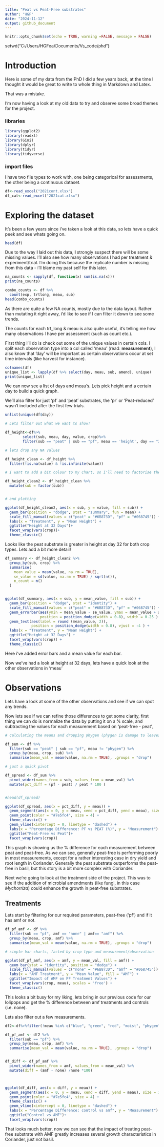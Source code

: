 ```yaml
---
title: "Peat vs Peat-Free substrates"
author: "HGF"
date: "2024-11-12"
output: github_document
---
```




```r
knitr::opts_chunk$set(echo = TRUE, warning =FALSE, message = FALSE)
```

setwd("C:/Users/HGFea/Documents/Vs_code/phd")

# Introduction

Here is some of my data from the PhD I did a few years back, at the time I thought it would be great to write to whole thing in Markdown and Latex.

That was a mistake.

I'm now having a look at my old data to try and observe some  broad themes for the project.



### libraries 

```r
library(ggplot2)
library(readxl)
library(Gini)
library(dplyr)
library(tidyr)
library(tidyverse)
```

### import files

I have two file types to work with, one being categorical for assessments, the other being a continuous dataset.

```r
df<-read_excel("2021cont.xlsx")
df_cat<-read_excel("2021cat.xlsx")
```

# Exploring the dataset

It's been a few years since i've taken a look at this data, so lets have a quick peek and see whats going on.

```r
head(df)
```


Due to the way I laid out this data, I strongly suspect there will be some missing values. I'll also see how many observations I had per 
treatment & experiment/trial. I'm doing this because the replicate number is missing from this data - i'll blame my past self for this later.
```r
na_counts <- sapply(df, function(x) sum(is.na(x)))
print(na_counts)

combo_counts <- df %>%
  count(exp, trtlong, meau, sub)
head(combo_counts)
```


As there are quite a few NA counts, mostly due to the data layout. Rather than mutating it right away, i'd like to see if I can filter it down to see some trends.

The counts for each trt_long & meau is also quite useful, it's telling me how many observations I have per assessment (such as count etc.).

First thing i'll do is check out some of the unique values in certain cols. I split each observation type into a col called 'meau' (read: **measurement**), I also know that 'day' will be important
as certain observations occur at set time intervals (like harvest for instance).


```r
colnames(df)
unique_list <- lapply(df %>% select(day, meau, sub, amend), unique)
print(unique_list)
```

We can now see a list of days and meau's. Lets pick height and a certain day to build a quick graph.

We'll also filter for just 'pf' and 'peat' substrates, the 'pr' or 'Peat-reduced' wasn't included after the first few trials.

```r
unlist(unique(df$day))

# Lets filter out what we want to show!

df_height<-df%>%
        select(sub, meau, day, value, crop)%>%
        filter(sub == "peat" | sub == "pf", meau == 'height', day == "32")

# lets drop any NA values

df_height_clean <- df_height %>%
  filter(!is.na(value) & !is.infinite(value))

# I want to add a bit colour to my chart, so i'll need to factorise the 'sub' category first

df_height_clean2 <- df_height_clean %>%
  mutate(sub = factor(sub))


# and plotting

ggplot(df_height_clean2, aes(x = sub, y = value, fill = sub)) +
  geom_bar(position = "dodge", stat = "summary", fun = mean) +
  scale_fill_manual(values = c("peat" = "#6B873D", "pf" = "#068745")) +
  labs(x = "Treatment", y = "Mean Height") +
  ggtitle("Height at 32 Days")+
  facet_wrap(vars(crop))+
  theme_classic()

```

Looks like the peat substrate is greater in height at day 32 for both crop types. Lets add a bit more detail!

```r

df_summary <- df_height_clean2 %>%
  group_by(sub, crop) %>%
  summarise(
    mean_value = mean(value, na.rm = TRUE),
    se_value = sd(value, na.rm = TRUE) / sqrt(n()),  
    n_count = n()  
  )


ggplot(df_summary, aes(x = sub, y = mean_value, fill = sub)) +
  geom_bar(position = "dodge", stat = "identity") +  
  scale_fill_manual(values = c("peat" = "#6B873D", "pf" = "#068745")) +
  geom_errorbar(aes(ymin = mean_value - se_value, ymax = mean_value + se_value), 
                position = position_dodge(width = 0.8), width = 0.25 ) + 
  geom_text(aes(label = round (mean_value, 2)), 
            position = position_dodge(width = 0.8), vjust = -4 ) +  
  labs(x = "Treatment", y = "Mean Height") +
  ggtitle("Height at 32 Days") +
  facet_wrap(vars(crop)) +
  theme_classic()


```

Here i've added error bars and a mean value for each bar. 

Now we've had a look at height at 32 days, lets have a quick look at the other observations in 'meau'

# Observations

Lets have a look at some of the other observations and see if we can spot any trends.


Now lets see if we can refine those differences to get some clarity, first thing we can do is normalize the data by putting it on a % scale, and subtracting the values for each measurement based on 'peat-free - peat',


```r

# calculating the means and dropping phygen (phygen is damage to leaves usual from p&d, very little recorded so is being dropped)

df_sum <- df %>%
  filter(sub == "peat" | sub == "pf", meau != "phygen") %>%
  group_by(meau, crop, sub) %>%
  summarise(mean_val = mean(value, na.rm = TRUE), .groups = "drop")

# just a quick pivot

df_spread <- df_sum %>%
  pivot_wider(names_from = sub, values_from = mean_val) %>%
  mutate(pct_diff = (pf - peat) / peat * 100 )


#head(df_spread)

ggplot(df_spread, aes(x = pct_diff, y = meau)) +
  geom_segment(aes(x = 0, y = meau, xend = pct_diff, yend = meau), size = 1) + 
  geom_point(color = "#7e5fc4", size = 4) +
  theme_classic() +
  geom_vline(xintercept = 0, linetype = "dashed") +  
  labs(x = "Percentage Difference: PF vs PEAT (%)", y = "Measurement") + 
  ggtitle("Peat-Free vs Peat")+
  facet_wrap(vars(crop))  


```

This graph is showing us the % difference for each measurement between peat and peat-free. As we can see, generally peat-free is performing poorly in most 
measurements, except for a rather interesting case in dry yield and root length in Coriander. Generally the peat substrate outperforms the peat-free in basil, but this story is a bit more complex with Coriander.

Next we're going to look at the treatment side of the project. This was to see if the addition of microbial amendments (like fungi, in this case *Mychorriza*) could enhance the growth in peat-free substrates.


## Treatments

Lets start by filtering for our required parameters, peat-free ('pf') and if it has amf or not.


```r


df_pf_amf <- df %>%
  filter(sub == "pf", amf == "none" | amf== "amf") %>%
  group_by(meau, crop, amf) %>%
  summarise(mean_val = mean(value, na.rm = TRUE), .groups = "drop")

# simple bar charts, facted by crop type and measurement/observation

ggplot(df_pf_amf, aes(x = amf, y = mean_val, fill = amf)) +
  geom_bar(stat = "identity", position = "dodge") +  
  scale_fill_manual(values = c("none" = "#6B873D", "amf" = "#068745")) +  
  labs(x = "AMF Treatment", y = "Mean Value", fill = "AMF") +
  ggtitle("Impact of AMF on PF Treatment Values") +
  facet_wrap(vars(crop, meau), scales = 'free') + 
  theme_classic()

```

 This looks a bit busy for my liking, lets bring in our previous code for our lolipops and get the % difference between amf treatments and controls (i.e. none).

Lets also filter out a few measurements.

```r
df2<-df%>%filter(!meau %in% c("blue", "green", "red", "moist", "phygen", "potweight", "root", "rootlength", "stemcount"))

df_pf_amf <- df2 %>%
  filter(sub == "pf") %>%
  group_by(meau, crop, amf) %>%
  summarise(mean_val = mean(value, na.rm = TRUE), .groups = "drop")


df_diff <- df_pf_amf %>%
  pivot_wider(names_from = amf, values_from = mean_val) %>%
  mutate(diff = (amf - none) /none *100)  



ggplot(df_diff, aes(x = diff, y = meau)) +
  geom_segment(aes(x = 0, y = meau, xend = diff, yend = meau), size = 1) + 
  geom_point(color = "#7e5fc4", size = 4) +
  theme_classic() +
  geom_vline(xintercept = 0, linetype = "dashed") +  
  labs(x = "Percentage Difference: control vs amf", y = "Measurement") + 
  ggtitle("Control vs AMF")+
  facet_wrap(vars(crop)) 

```

 That looks much better, now we can see that the impact of treating peat-free substrate with AMF greatly increases several growth characteristics in Coriander, just not basil.




